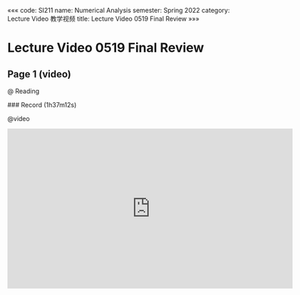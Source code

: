 «««
code: SI211
name: Numerical Analysis
semester: Spring 2022
category: Lecture Video 教学视频
title: Lecture Video 0519 Final Review
»»»

# Lecture Video 0519 Final Review

## Page 1 (video)

@ Reading

<div class="markdown-body">
### Record (1h37m12s)
</div>

@video

<iframe src="https://sbfull.com/e/mfj66l1t1jj9.html" frameborder=0 marginwidth=0 marginheight=0 scrolling=no width=640 height=360 allowfullscreen></iframe>


